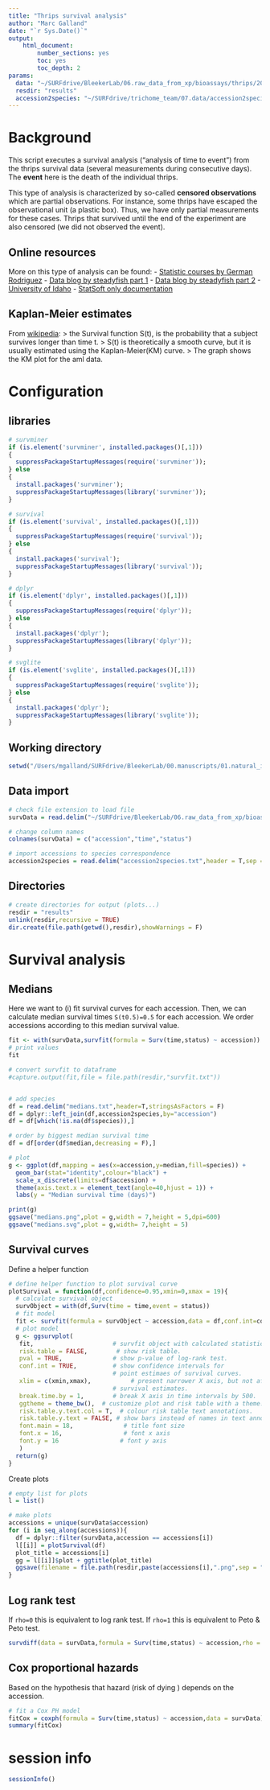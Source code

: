 ```yaml
---
title: "Thrips survival analysis"
author: "Marc Galland"
date: "`r Sys.Date()`"
output:
    html_document:
        number_sections: yes
        toc: yes
        toc_depth: 2  
params:
  data: "~/SURFdrive/BleekerLab/06.raw_data_from_xp/bioassays/thrips/20161216_survival/survival_data.txt"
  resdir: "results"
  accession2species: "~/SURFdrive/trichome_team/07.data/accession2species.txt"
---
```


# Background
This script executes a survival analysis ("analysis of time to event") from the thrips survival data (several measurements during consecutive days). The __event__ here is the death of the individual thrips.

This type of analysis is characterized by so-called __censored observations__ which are partial observations.
For instance, some thrips have escaped the observational unit (a plastic box). Thus, we have only partial measurements for these cases. Thrips that survived until the end of the experiment are also censored (we did not observed the event). 

## Online resources
More on this type of analysis can be found:
-  [Statistic courses by German Rodriguez](http://data.princeton.edu/pop509) 
-  [Data blog by steadyfish part 1](http://justanotherdatablog.blogspot.nl/2015/08/survival-analysis-1.html)
-  [Data blog by steadyfish part 2](http://justanotherdatablog.blogspot.nl/2015/08/survival-analysis-2.html)
-  [University of Idaho](http://www.webpages.uidaho.edu/wlf448/2007/LifeTables.htm)
-  [StatSoft only documentation](http://www.statsoft.com/Textbook/Survival-Failure-Time-Analysis#general)

## Kaplan-Meier estimates
From [wikipedia](https://en.wikipedia.org/wiki/Survival_analysis#Kaplan-Meier_plot_for_the_aml_data):
> the Survival function S(t), is the probability that a subject survives longer than time t. 
> S(t) is theoretically a smooth curve, but it is usually estimated using the Kaplan-Meier(KM) curve. 
> The graph shows the KM plot for the aml data.

# Configuration 

## libraries
```r
# survminer
if (is.element('survminer', installed.packages()[,1]))
{
  suppressPackageStartupMessages(require('survminer'));
} else
{
  install.packages('survminer');
  suppressPackageStartupMessages(library('survminer'));
}

# survival 
if (is.element('survival', installed.packages()[,1]))
{
  suppressPackageStartupMessages(require('survival'));
} else
{
  install.packages('survival');
  suppressPackageStartupMessages(library('survival'));
}

# dplyr
if (is.element('dplyr', installed.packages()[,1]))
{
  suppressPackageStartupMessages(require('dplyr'));
} else
{
  install.packages('dplyr');
  suppressPackageStartupMessages(library('dplyr'));
}

# svglite
if (is.element('svglite', installed.packages()[,1]))
{
  suppressPackageStartupMessages(require('svglite'));
} else
{
  install.packages('dplyr');
  suppressPackageStartupMessages(library('svglite'));
}
```

## Working directory
```r
setwd("/Users/mgalland/SURFdrive/BleekerLab/00.manuscripts/01.natural_insecticides_from_wild_tomatoes/01.Figures/_Figure3_thrips/thrips/")
```

## Data import
```r
# check file extension to load file
survData = read.delim("~/SURFdrive/BleekerLab/06.raw_data_from_xp/bioassays/thrips/20161216_survival/survival_data.txt",header = T,stringsAsFactors = F)

# change column names
colnames(survData) = c("accession","time","status")

# import accessions to species correspondence
accession2species = read.delim("accession2species.txt",header = T,sep = "\t",stringsAsFactors = F)
```

## Directories 
```r
# create directories for output (plots...)
resdir = "results"
unlink(resdir,recursive = TRUE)
dir.create(file.path(getwd(),resdir),showWarnings = F)
```


# Survival analysis 

## Medians
Here we want to (i) fit survival curves for each accession. 
Then, we can calculate median survival times `S(t0.5)=0.5` for each accession. 
We order accessions according to this median survival value.
```r
fit <- with(survData,survfit(formula = Surv(time,status) ~ accession))
# print values
fit
```

```r
# convert survfit to dataframe
#capture.output(fit,file = file.path(resdir,"survfit.txt"))


# add species
df = read.delim("medians.txt",header=T,stringsAsFactors = F)
df = dplyr::left_join(df,accession2species,by="accession")
df = df[which(!is.na(df$species)),]

# order by biggest median survival time
df = df[order(df$median,decreasing = F),]

# plot
g <- ggplot(df,mapping = aes(x=accession,y=median,fill=species)) +
  geom_bar(stat="identity",colour="black") + 
  scale_x_discrete(limits=df$accession) +
  theme(axis.text.x = element_text(angle=40,hjust = 1)) +
  labs(y = "Median survival time (days)")

print(g)
ggsave("medians.png",plot = g,width = 7,height = 5,dpi=600)
ggsave("medians.svg",plot = g,width= 7,height = 5)


```

## Survival curves
Define a helper function
```r
# define helper function to plot survival curve
plotSurvival = function(df,confidence=0.95,xmin=0,xmax = 19){
  # calculate survival object
  survObject = with(df,Surv(time = time,event = status))
  # fit model
  fit <- survfit(formula = survObject ~ accession,data = df,conf.int=confidence)
  # plot model
  g <- ggsurvplot(
   fit,                      # survfit object with calculated statistics.
   risk.table = FALSE,        # show risk table.
   pval = TRUE,              # show p-value of log-rank test.
   conf.int = TRUE,          # show confidence intervals for 
                             # point estimaes of survival curves.
   xlim = c(xmin,xmax),           # present narrower X axis, but not affect
                             # survival estimates.
   break.time.by = 1,        # break X axis in time intervals by 500.
   ggtheme = theme_bw(),  # customize plot and risk table with a theme.
   risk.table.y.text.col = T,  # colour risk table text annotations.
   risk.table.y.text = FALSE, # show bars instead of names in text annotations in legend of risk table
   font.main = 18,              # title font size
   font.x = 16,                 # font x axis 
   font.y = 16                 # font y axis
   )
  return(g)
}
```

Create plots
```r
# empty list for plots
l = list()

# make plots
accessions = unique(survData$accession)
for (i in seq_along(accessions)){
  df = dplyr::filter(survData,accession == accessions[i])
  l[[i]] = plotSurvival(df)
  plot_title = accessions[i]
  gg = l[[i]]$plot + ggtitle(plot_title)
  ggsave(filename = file.path(resdir,paste(accessions[i],".png",sep = "")),plot = gg,width = 7,height = 5,dpi = 400)
}
```

## Log rank test
If `rho=0` this is equivalent to log rank test.
If `rho=1` this is equivalent to Peto & Peto test.
```r
survdiff(data = survData,formula = Surv(time,status) ~ accession,rho = 0)
```

## Cox proportional hazards 
Based on the hypothesis that hazard (risk of dying ) depends on the accession.
```r
# fit a Cox PH model
fitCox = coxph(formula = Surv(time,status) ~ accession,data = survData)
summary(fitCox)
```

# session info
```r
sessionInfo()
```
